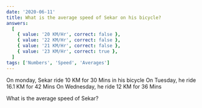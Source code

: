 ```yaml
---
date: '2020-06-11'
title: What is the average speed of Sekar on his bicycle?
answers:
  [
    { value: '20 KM/Hr', correct: false },
    { value: '22 KM/Hr', correct: false },
    { value: '21 KM/Hr', correct: false },
    { value: '23 KM/Hr', correct: true },
  ]
tags: ['Numbers', 'Speed', 'Averages']
---
```


On monday, Sekar ride 10 KM for 30 Mins in his bicycle
On Tuesday, he ride 16.1 KM for 42 Mins
On Wednesday, he ride 12 KM for 36 Mins

What is the average speed of Sekar?
